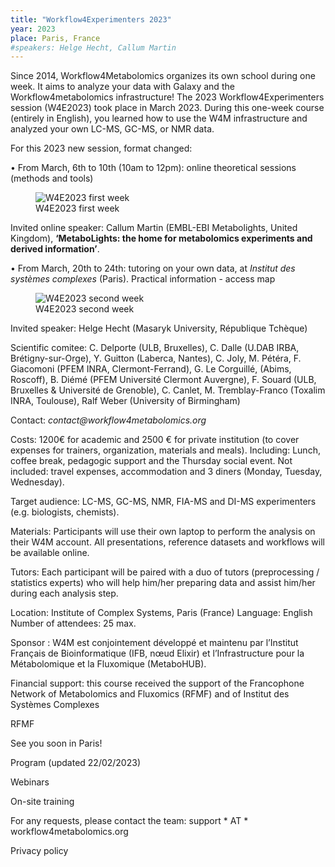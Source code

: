 ---
title: "Workflow4Experimenters 2023"
year: 2023
place: Paris, France
#speakers: Helge Hecht, Callum Martin
---

Since 2014, Workflow4Metabolomics organizes its own school during one week. It aims to analyze your data with Galaxy and the Workflow4metabolomics infrastructure! The 2023 Workflow4Experimenters session (W4E2023) took place in March 2023. During this one-week course (entirely in English), you learned how to use the W4M infrastructure and analyzed your own LC-MS, GC-MS, or NMR data.


For this 2023 new session, format changed:

• From March, 6th to 10th (10am to 12pm): online theoretical sessions (methods and tools)

![W4E2023 first week](images/planning_w4e_2023_bis.png)

Invited online speaker: Callum Martin (EMBL-EBI Metabolights, United Kingdom), **'MetaboLights: the home for metabolomics experiments and derived information'**.

• From March, 20th to 24th: tutoring on your own data, at *Institut des systèmes complexes* (Paris). Practical information - access map

![W4E2023 second week](images/planning_w4e_2023.png)

Invited speaker: Helge Hecht (Masaryk University, République Tchèque)

Scientific comitee: C. Delporte (ULB, Bruxelles), C. Dalle (U.DAB IRBA, Brétigny-sur-Orge), Y. Guitton (Laberca, Nantes), C. Joly, M. Pétéra, F. Giacomoni (PFEM INRA, Clermont-Ferrand), G. Le Corguillé, (Abims, Roscoff), B. Diémé (PFEM Université Clermont Auvergne), F. Souard (ULB, Bruxelles & Université de Grenoble), C. Canlet, M. Tremblay-Franco (Toxalim INRA, Toulouse), Ralf Weber (University of Birmingham)


Contact: *contact@workflow4metabolomics.org*

Costs: 1200€ for academic and 2500 € for private institution (to cover expenses for trainers, organization, materials and meals).
Including: Lunch, coffee break, pedagogic support and the Thursday social event. Not included: travel expenses, accommodation and 3 diners (Monday, Tuesday, Wednesday).

Target audience: LC-MS, GC-MS, NMR, FIA-MS and DI-MS experimenters (e.g. biologists, chemists).

Materials: Participants will use their own laptop to perform the analysis on their W4M account. All presentations, reference datasets and workflows will be available online.

Tutors: Each participant will be paired with a duo of tutors (preprocessing / statistics experts) who will help him/her preparing data and assist him/her during each analysis step.


Location: Institute of Complex Systems, Paris (France)
Language: English
Number of attendees: 25 max.

Sponsor : W4M est conjointement développé et maintenu par l’Institut Français de Bioinformatique (IFB, nœud Elixir) et l’Infrastructure pour la Métabolomique et la Fluxomique (MetaboHUB).

Financial support: this course received the support of the Francophone Network of Metabolomics and Fluxomics (RFMF) and of Institut des Systèmes Complexes

RFMF



See you soon in Paris!

Program (updated 22/02/2023)

Webinars 




On-site training



For any requests, please contact the team: support * AT * workflow4metabolomics.org

Privacy policy
